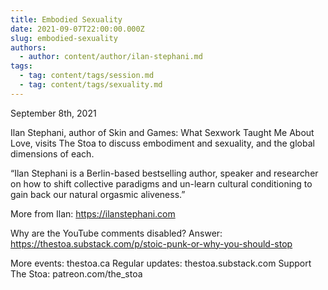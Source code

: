 ```yaml
---
title: Embodied Sexuality
date: 2021-09-07T22:00:00.000Z
slug: embodied-sexuality
authors:
  - author: content/author/ilan-stephani.md
tags:
  - tag: content/tags/session.md
  - tag: content/tags/sexuality.md
---
```


September 8th, 2021

Ilan Stephani, author of Skin and Games: What Sexwork Taught Me About Love, visits The Stoa to discuss embodiment and sexuality, and the global dimensions of each.

“Ilan Stephani is a Berlin-based bestselling author, speaker and researcher on how to shift collective paradigms and un-learn cultural conditioning to gain back our natural orgasmic aliveness.”

More from Ilan: https://ilanstephani.com

Why are the YouTube comments disabled? Answer: https://thestoa.substack.com/p/stoic-punk-or-why-you-should-stop

More events: thestoa.ca 
Regular updates: thestoa.substack.com 
Support The Stoa: patreon.com/the_stoa
